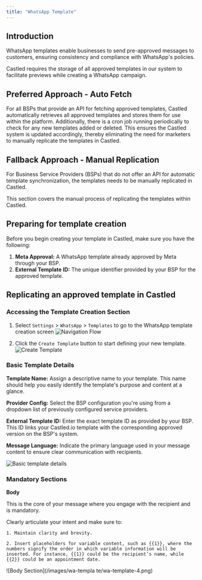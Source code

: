 ```yaml
---
title: "WhatsApp Template"
---
```


## Introduction

WhatsApp templates enable businesses to send pre-approved messages to customers, ensuring consistency and compliance with WhatsApp's policies.

Castled requires the storage of all approved templates in our system to facilitate previews while creating a WhatsApp campaign.

## Preferred Approach - Auto Fetch

For all BSPs that provide an API for fetching approved templates, Castled automatically retrieves all approved templates and stores them for use within the platform. Additionally, there is a cron job running periodically to check for any new templates added or deleted. This ensures the Castled system is updated accordingly, thereby eliminating the need for marketers to manually replicate the templates in Castled.

## Fallback Approach - Manual Replication

For Business Service Providers (BSPs) that do not offer an API for automatic template synchronization, the templates needs to be manually replicated in Castled.

This section covers the manual process of replicating the templates within Castled.

## Preparing for template creation

Before you begin creating your template in Castled, make sure you have the following:

1. **Meta Approval:** A WhatsApp template already approved by Meta through your BSP.
2. **External Template ID:** The unique identifier provided by your BSP for the approved template.

## Replicating an approved template in Castled

### Accessing the Template Creation Section

1. Select `Settings` > `WhatsApp` > `Templates` to go to the WhatsApp template creation screen
![Navigation Flow](/images/wa-template/wa-template-1.png)

2. Click the `Create Template` button to start defining your new template.
![Create Template](/images/wa-template/wa-template-2.png)

### Basic Template Details

**Template Name:** Assign a descriptive name to your template. This name should help you easily identify the template's purpose and content at a glance.

**Provider Config:** Select the BSP configuration you're using from a dropdown list of previously configured service providers.

**External Template ID:** Enter the exact template ID as provided by your BSP. This ID links your Castled.io template with the corresponding approved version on the BSP's system.

**Message Language:** Indicate the primary language used in your message content to ensure clear communication with recipients.

![Basic template details](/images/wa-template/wa-template-3.png)

### Mandatory Sections

**Body**

This is the core of your message where you engage with the recipient and is mandatory.

Clearly articulate your intent and make sure to:

    1. Maintain clarity and brevity.

    2. Insert placeholders for variable content, such as {{1}}, where the numbers signify the order in which variable information will be inserted. For instance, {{1}} could be the recipient’s name, while {{2}} could be an appointment date.

![Body Section](/images/wa-templa   te/wa-template-4.png)

